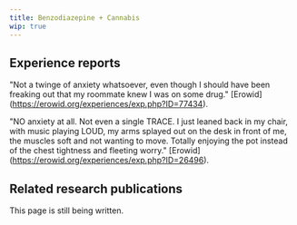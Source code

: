 ---
title: Benzodiazepine + Cannabis
wip: true
---

## Experience reports

"Not a twinge of anxiety whatsoever, even though I should have been freaking out that my roommate knew I was on some drug." [Erowid] (https://erowid.org/experiences/exp.php?ID=77434).

"NO anxiety at all. Not even a single TRACE. I just leaned back in my chair, with music playing LOUD, my arms splayed out on the desk in front of me, the muscles soft and not wanting to move. Totally enjoying the pot instead of the chest tightness and fleeting worry." [Erowid] (https://erowid.org/experiences/exp.php?ID=26496).

## Related research publications

This page is still being written.
